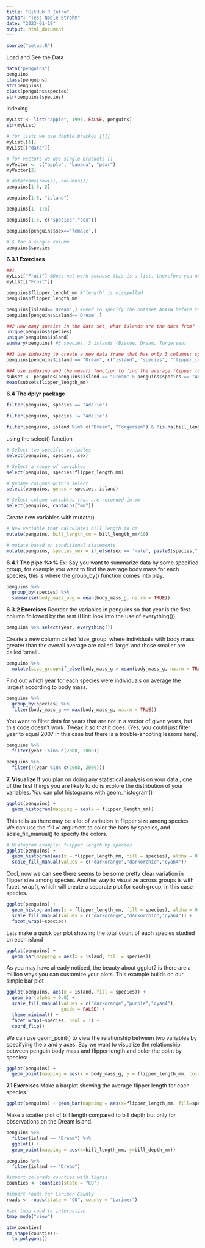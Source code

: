 ```yaml
---
title: "GitHub R Intro"
author: "Tess Noble Strohm"
date: "2023-01-19"
output: html_document
---
```


```r
source("setup.R")
```

Load and See the Data

```r
data("penguins")
penguins
class(penguins)
str(penguins)
class(penguins$species)
str(penguins$species)
```

Indexing

```r
myList <- list("apple", 1993, FALSE, penguins)
str(myList)

# for lists we use double brackes [[]]
myList[[1]]
myList[["data"]]

# for vectors we use single brackets []
myVector <- c("apple", "banana", "pear")
myVector[2]

# dataframe[row(s), columns()]
penguins[1:5, 2]

penguins[1:5, "island"]

penguins[1, 1:5]

penguins[1:5, c("species","sex")]

penguins[penguins$sex=='female',]

# $ for a single column
penguins$species
```

**6.3.1 Exercises**

```r
##1
myList["Fruit"] #Does not work because this is a list, therefore you need DOUBLE brackets, also 'fruit' is not on the list, not column name
myList[["Fruit"]]

penguins$flipper_lenght_mm #"length' is misspelled
penguins$flipper_length_mm

penguins[island=='Dream',] #need to specify the dataset AGAIN before telling it what column to look at, comma is NEEDED to end the arguement 
penguins[penguins$island=='Dream',]

##2 How many species in the data set, what islands are the data from?
unique(penguins$species)
unique(penguins$island)
summary(penguins) #3 species, 3 islands (Biscoe, Dream, Torgersen)

##3 Use indexing to create a new data frame that has only 3 columns: species, island and flipper length columns, and subset all rows for just the ‘Dream’ island.
penguins[penguins$island == "Dream", c("island", "species", "flipper_length_mm")] #to do this: info about ROWS goes on the left, columns on the right 

##4 Use indexing and the mean() function to find the average flipper length for the Adelie species on Dream island. (Note: explore the mean() function and how to deal with NA values).
subset <- penguins[penguins$island == "Dream" & penguins$species == "Adelie",]
mean(subset$flipper_length_mm)
```

**6.4 The dplyr package**

```r
filter(penguins, species == "Adelie")

filter(penguins, species != "Adelie")

filter(penguins, island %in% c("Dream", "Torgersen") & !is.na(bill_length_mm))
```

using the select() function

```r
# Select two specific variables
select(penguins, species, sex)

# Select a range of variables
select(penguins, species:flipper_length_mm)

# Rename columns within select
select(penguins, genus = species, island)

# Select column variables that are recorded in mm
select(penguins, contains("mm"))
```

Create new variables with mutate()

```r
# New variable that calculates bill length in cm
mutate(penguins, bill_length_cm = bill_length_mm/10)

# mutate based on conditional statements
mutate(penguins, species_sex = if_else(sex == 'male', paste0(species,"_m"), paste0(species, "_f")))
```

**6.4.1 The pipe %\>%**
Ex: Say you want to summarize data by some specified group, for example you want to find the average body mass for each species, this is where the group_by() function comes into play.
```r
penguins %>% 
  group_by(species) %>% 
  summarise(body_mass_avg = mean(body_mass_g, na.rm = TRUE))
```

**6.3.2 Exercises**
Reorder the variables in penguins so that year is the first column followed by the rest (Hint: look into the use of everything()).
```r
penguins %>% select(year, everything())
```

Create a new column called ‘size_group’ where individuals with body mass greater than the overall average are called ‘large’ and those smaller are called ‘small’.
```r
penguins %>% 
  mutate(size_group=if_else(body_mass_g > mean(body_mass_g, na.rm = TRUE), "large", "small"))
```

Find out which year for each species were individuals on average the largest according to body mass.
```r
penguins %>%
  group_by(species) %>%
  filter(body_mass_g == max(body_mass_g, na.rm = TRUE))
```

You want to filter data for years that are not in a vector of given years, but this code doesn’t work. Tweak it so that it does. (Yes, you could just filter year to equal 2007 in this case but there is a trouble-shooting lessons here).
```r
penguins %>% 
  filter(year !%in% c(2008, 2009))

penguins %>% 
  filter(!(year %in% c(2008, 2009)))
```

**7. Visualize**
If you plan on doing any statistical analysis on your data , one of the first things you are likely to do is explore the distribution of your variables. You can plot histograms with geom_histogram()
```r
ggplot(penguins) + 
  geom_histogram(mapping = aes(x = flipper_length_mm))
```

This tells us there may be a lot of variation in flipper size among species. We can use the ‘fill =’ argument to color the bars by species, and scale_fill_manual() to specify the colors.
```r
# Histogram example: flipper length by species
ggplot(penguins) +
  geom_histogram(aes(x = flipper_length_mm, fill = species), alpha = 0.5, position = "identity") +
  scale_fill_manual(values = c("darkorange","darkorchid","cyan4"))
```
Cool, now we can see there seems to be some pretty clear variation in flipper size among species. Another way to visualize across groups is with facet_wrap(), which will create a separate plot for each group, in this case species.
```r
ggplot(penguins) +
  geom_histogram(aes(x = flipper_length_mm, fill = species), alpha = 0.5, position = "identity") +
  scale_fill_manual(values = c("darkorange","darkorchid","cyan4")) +
  facet_wrap(~species)
```
Lets make a quick bar plot showing the total count of each species studied on each island
```r
ggplot(penguins) +
  geom_bar(mapping = aes(x = island, fill = species))
```
As you may have already noticed, the beauty about ggplot2 is there are a million ways you can customize your plots. This example builds on our simple bar plot
```r
ggplot(penguins, aes(x = island, fill = species)) +
  geom_bar(alpha = 0.8) +
  scale_fill_manual(values = c("darkorange","purple","cyan4"), 
                    guide = FALSE) +
  theme_minimal() +
  facet_wrap(~species, ncol = 1) +
  coord_flip()
```
We can use geom_point() to view the relationship between two variables by specifying the x and y axes. Say we want to visualize the relationship between penguin body mass and flipper length and color the point by species:
```r
ggplot(penguins) +
  geom_point(mapping = aes(x = body_mass_g, y = flipper_length_mm, color = species))
```

**7.1 Exercises**
Make a barplot showing the average flipper length for each species.
```r
ggplot(penguins) + geom_bar(mapping = aes(x=flipper_length_mm, fill=species))
```

Make a scatter plot of bill length compared to bill depth but only for observations on the Dream island.
```r
penguins %>%
  filter(island == "Dream") %>%
  ggplot() +
  geom_point(mapping = aes(x=bill_length_mm, y=bill_depth_mm))

penguins %>%
  filter(island == "Dream")
```




```r
#import colorado counties with tigris
counties <- counties(state = "CO")

#import roads for Larimer County
roads <- roads(state = "CO", county = "Larimer")

#set tmap road to interactive
tmap_mode("view")

qtm(counties)
tm_shape(counties)+
  tm_polygons()
```
